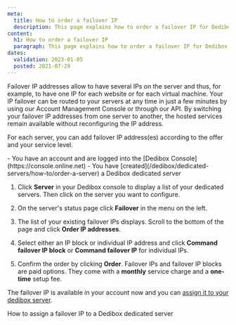 ```yaml
---
meta:
  title: How to order a failover IP
  description: This page explains how to order a failover IP for Dedibox servers.
content:
  h1: How to order a failover IP
  paragraph: This page explains how to order a failover IP for Dedibox servers.
dates:
  validation: 2023-01-05
  posted: 2021-07-29
---
```


Failover IP addresses allow to have several IPs on the server and thus, for example, to have one IP for each website or for each virtual machine.
Your IP failover can be routed to your servers at any time in just a few minutes by using our Account Management Console or through our API. By switching your failover IP addresses from one server to another, the hosted services remain available without reconfiguring the IP address.

For each server, you can add failover IP address(es) according to the offer and your service level. 

<Message type="requirement">
  - You have an account and are logged into the [Dedibox Console](https://console.online.net)
  - You have [created](/dedibox/dedicated-servers/how-to/order-a-server) a Dedibox dedicated server
</Message>

1. Click **Server** in your Dedibox console to display a list of your dedicated servers. Then click on the server you want to configure.
2. On the server's status page click **Failover** in the menu on the left. 
3. The list of your existing failover IPs displays. Scroll to the bottom of the page and click **Order IP addresses**.
4. Select either an IP block or individual IP address and click **Command failover IP block** or **Command failover IP** for individual IPs.
5. Confirm the order by clicking **Order**.
    <Message type="note">
    Failover IPs and failover IP blocks are paid options. They come with a **monthly** service charge and a **one-time** setup fee. 

    </Message>

The failover IP is available in your account now and you can [assign it to your dedibox server](/dedibox-network/ip-failover/how-to/assign-failover-ip).


<Navigation title="See Also">
  <NextButton to="/dedibox-network/ip-failover/how-to/assign-failover-ip">How to assign a failover IP to a Dedibox dedicated server</NextButton>
</Navigation>
